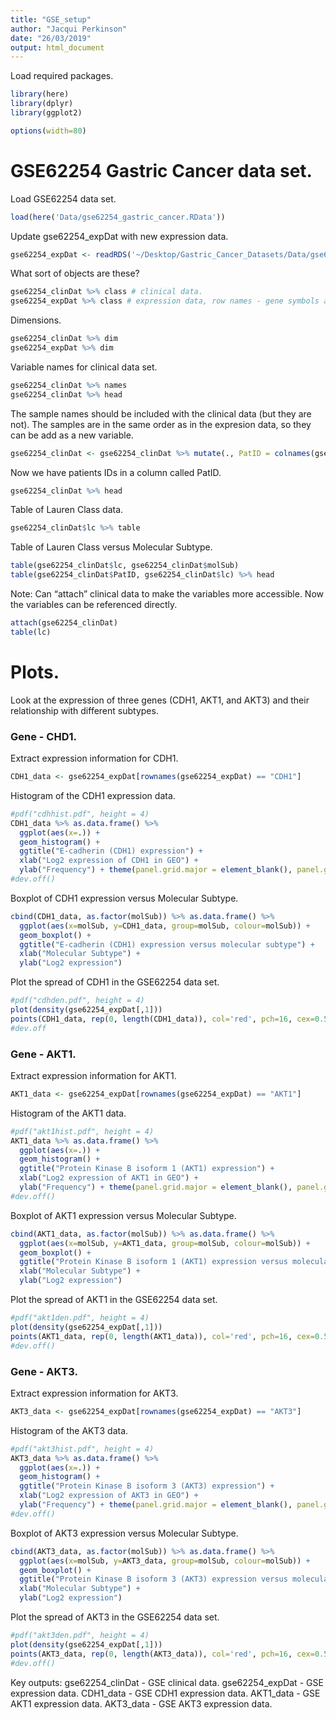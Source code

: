 ```yaml
---
title: "GSE_setup"
author: "Jacqui Perkinson"
date: "26/03/2019"
output: html_document
---
```


Load required packages.

```r
library(here)
library(dplyr)
library(ggplot2)

options(width=80)
```

# GSE62254 Gastric Cancer data set.

Load GSE62254 data set.

```r
load(here('Data/gse62254_gastric_cancer.RData'))
```

Update gse62254_expDat with new expression data.

```r
gse62254_expDat <- readRDS('~/Desktop/Gastric_Cancer_Datasets/Data/gse62254_expDat-20190619.rds')
```

What sort of objects are these?

```r
gse62254_clinDat %>% class # clinical data.
gse62254_expDat %>% class # expression data, row names - gene symbols and columns - tumours.
```

Dimensions.

```r
gse62254_clinDat %>% dim
gse62254_expDat %>% dim
```

Variable names for clinical data set.

```r
gse62254_clinDat %>% names
gse62254_clinDat %>% head
```

The sample names should be included with the clinical data (but they are not). The samples are in the same order as in the expresion data, so they can be add as a new variable.

```r
gse62254_clinDat <- gse62254_clinDat %>% mutate(., PatID = colnames(gse62254_expDat))
```

Now we have patients IDs in a column called PatID. 

```r
gse62254_clinDat %>% head
```

Table of Lauren Class data.

```r
gse62254_clinDat$lc %>% table
```

Table of Lauren Class versus Molecular Subtype.

```r
table(gse62254_clinDat$lc, gse62254_clinDat$molSub)
table(gse62254_clinDat$PatID, gse62254_clinDat$lc) %>% head
```

Note: Can "attach" clinical data to make the variables more accessible. Now the variables can be referenced directly.

```r
attach(gse62254_clinDat)
table(lc)
```

# Plots.

Look at the expression of three genes (CDH1, AKT1, and AKT3) and their relationship with different subtypes.

### Gene - CHD1.

Extract expression information for CDH1.

```r
CDH1_data <- gse62254_expDat[rownames(gse62254_expDat) == "CDH1"]
```

Histogram of the CDH1 expression data.

```r
#pdf("cdhhist.pdf", height = 4)
CDH1_data %>% as.data.frame() %>%  
  ggplot(aes(x=.)) + 
  geom_histogram() + 
  ggtitle("E-cadherin (CDH1) expression") +
  xlab("Log2 expression of CDH1 in GEO") +
  ylab("Frequency") + theme(panel.grid.major = element_blank(), panel.grid.minor = element_blank(), panel.background = element_blank(), axis.line = element_line(colour = "black"))
#dev.off()
```

Boxplot of CDH1 expression versus Molecular Subtype.

```r
cbind(CDH1_data, as.factor(molSub)) %>% as.data.frame() %>%  
  ggplot(aes(x=molSub, y=CDH1_data, group=molSub, colour=molSub)) + 
  geom_boxplot() + 
  ggtitle("E-cadherin (CDH1) expression versus molecular subtype") +
  xlab("Molecular Subtype") +
  ylab("Log2 expression")
```

Plot the spread of CDH1 in the GSE62254 data set.

```r
#pdf("cdhden.pdf", height = 4)
plot(density(gse62254_expDat[,1]))
points(CDH1_data, rep(0, length(CDH1_data)), col='red', pch=16, cex=0.5)
#dev.off
```

### Gene - AKT1.

Extract expression information for AKT1.

```r
AKT1_data <- gse62254_expDat[rownames(gse62254_expDat) == "AKT1"]
```

Histogram of the AKT1 data.

```r
#pdf("akt1hist.pdf", height = 4)
AKT1_data %>% as.data.frame() %>%  
  ggplot(aes(x=.)) + 
  geom_histogram() + 
  ggtitle("Protein Kinase B isoform 1 (AKT1) expression") +
  xlab("Log2 expression of AKT1 in GEO") +
  ylab("Frequency") + theme(panel.grid.major = element_blank(), panel.grid.minor = element_blank(), panel.background = element_blank(), axis.line = element_line(colour = "black"))
#dev.off()
```

Boxplot of AKT1 expression versus Molecular Subtype.

```r
cbind(AKT1_data, as.factor(molSub)) %>% as.data.frame() %>%  
  ggplot(aes(x=molSub, y=AKT1_data, group=molSub, colour=molSub)) + 
  geom_boxplot() + 
  ggtitle("Protein Kinase B isoform 1 (AKT1) expression versus molecular subtype") +
  xlab("Molecular Subtype") +
  ylab("Log2 expression")
```

Plot the spread of AKT1 in the GSE62254 data set.

```r
#pdf("akt1den.pdf", height = 4)
plot(density(gse62254_expDat[,1]))
points(AKT1_data, rep(0, length(AKT1_data)), col='red', pch=16, cex=0.5)
#dev.off()
```

### Gene - AKT3.

Extract expression information for AKT3.

```r
AKT3_data <- gse62254_expDat[rownames(gse62254_expDat) == "AKT3"]
```

Histogram of the AKT3 data.

```r
#pdf("akt3hist.pdf", height = 4)
AKT3_data %>% as.data.frame() %>%  
  ggplot(aes(x=.)) + 
  geom_histogram() + 
  ggtitle("Protein Kinase B isoform 3 (AKT3) expression") +
  xlab("Log2 expression of AKT3 in GEO") +
  ylab("Frequency") + theme(panel.grid.major = element_blank(), panel.grid.minor = element_blank(), panel.background = element_blank(), axis.line = element_line(colour = "black"))
#dev.off()
```

Boxplot of AKT3 expression versus Molecular Subtype.

```r
cbind(AKT3_data, as.factor(molSub)) %>% as.data.frame() %>%  
  ggplot(aes(x=molSub, y=AKT3_data, group=molSub, colour=molSub)) + 
  geom_boxplot() + 
  ggtitle("Protein Kinase B isoform 3 (AKT3) expression versus molecular subtype") +
  xlab("Molecular Subtype") +
  ylab("Log2 expression")
```

Plot the spread of AKT3 in the GSE62254 data set.

```r
#pdf("akt3den.pdf", height = 4)
plot(density(gse62254_expDat[,1]))
points(AKT3_data, rep(0, length(AKT3_data)), col='red', pch=16, cex=0.5)
#dev.off()
```




Key outputs: 
gse62254_clinDat - GSE clinical data.
gse62254_expDat - GSE expression data.
CDH1_data - GSE CDH1 expression data.
AKT1_data - GSE AKT1 expression data.
AKT3_data - GSE AKT3 expression data.
